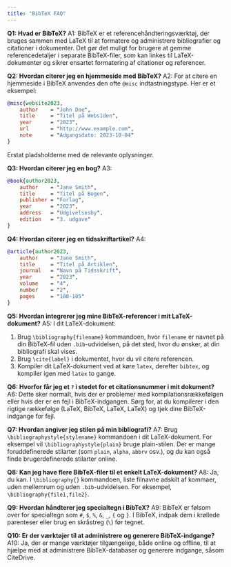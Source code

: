 ```yaml
---
title: "BibTeX FAQ"
---
```


**Q1: Hvad er BibTeX?** 
A1: BibTeX er et referencehåndteringsværktøj, der bruges sammen med LaTeX til at formatere og administrere bibliografier og citationer i dokumenter. Det gør det muligt for brugere at gemme referencedetaljer i separate BibTeX-filer, som kan linkes til LaTeX-dokumenter og sikrer ensartet formatering af citationer og referencer.

**Q2: Hvordan citerer jeg en hjemmeside med BibTeX?** 
A2: For at citere en hjemmeside i BibTeX anvendes den ofte `@misc` indtastningstype. Her er et eksempel:

```bibtex
@misc{website2023,
    author    = "John Doe",
    title     = "Titel på Websiden",
    year      = "2023",
    url       = "http://www.example.com",
    note      = "Adgangsdato: 2023-10-04"
}
```

Erstat pladsholderne med de relevante oplysninger.

**Q3: Hvordan citerer jeg en bog?** 
A3:

```bibtex
@book{author2023,
    author    = "Jane Smith",
    title     = "Titel på Bogen",
    publisher = "Forlag",
    year      = "2023",
    address   = "Udgivelsesby",
    edition   = "3. udgave"
}
```

**Q4: Hvordan citerer jeg en tidsskriftartikel?** 
A4:

```bibtex
@article{author2023,
    author    = "Jane Smith",
    title     = "Titel på Artiklen",
    journal   = "Navn på Tidsskrift",
    year      = "2023",
    volume    = "4",
    number    = "2",
    pages     = "100-105"
}
```

**Q5: Hvordan integrerer jeg mine BibTeX-referencer i mit LaTeX-dokument?** 
A5: I dit LaTeX-dokument:

1. Brug `\bibliography{filename}` kommandoen, hvor `filename` er navnet på din BibTeX-fil uden `.bib`-udvidelsen, på det sted, hvor du ønsker, at din bibliografi skal vises.
2. Brug `\cite{label}` i dokumentet, hvor du vil citere referencen.
3. Kompiler dit LaTeX-dokument ved at køre `latex`, derefter `bibtex`, og kompiler igen med `latex` to gange.

**Q6: Hvorfor får jeg et `?` i stedet for et citationsnummer i mit dokument?** 
A6: Dette sker normalt, hvis der er problemer med kompilationsrækkefølgen eller hvis der er en fejl i BibTeX-indgangen. Sørg for, at du kompilerer i den rigtige rækkefølge (LaTeX, BibTeX, LaTeX, LaTeX) og tjek dine BibTeX-indgange for fejl.

**Q7: Hvordan angiver jeg stilen på min bibliografi?** 
A7: Brug `\bibliographystyle{stylename}` kommandoen i dit LaTeX-dokument. For eksempel vil `\bibliographystyle{plain}` bruge plain-stilen. Der er mange foruddefinerede stilarter (som `plain`, `alpha`, `abbrv` osv.), og du kan også finde brugerdefinerede stilarter online.

**Q8: Kan jeg have flere BibTeX-filer til et enkelt LaTeX-dokument?** 
A8: Ja, du kan. I `\bibliography{}` kommandoen, liste filnavne adskilt af kommaer, uden mellemrum og uden `.bib`-udvidelsen. For eksempel, `\bibliography{file1,file2}`.

**Q9: Hvordan håndterer jeg specialtegn i BibTeX?** 
A9: BibTeX er følsom over for specialtegn som `#`, `$`, `%`, `&`, `_`, `{` og `}`. I BibTeX, indpak dem i krøllede parenteser eller brug en skråstreg (`\`) før tegnet.

**Q10: Er der værktøjer til at administrere og generere BibTeX-indgange?** 
A10: Ja, der er mange værktøjer tilgængelige, både online og offline, til at hjælpe med at administrere BibTeX-databaser og generere indgange, såsom CiteDrive.
